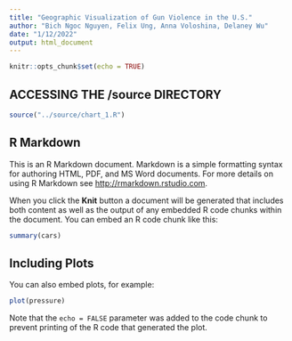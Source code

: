 ```yaml
---
title: "Geographic Visualization of Gun Violence in the U.S."
author: "Bich Ngoc Nguyen, Felix Ung, Anna Voloshina, Delaney Wu"
date: "1/12/2022"
output: html_document
---
```


```r
knitr::opts_chunk$set(echo = TRUE)
```

## ACCESSING THE /source DIRECTORY
```r
source("../source/chart_1.R")
```

## R Markdown

This is an R Markdown document. Markdown is a simple formatting syntax for authoring HTML, PDF, and MS Word documents. For more details on using R Markdown see <http://rmarkdown.rstudio.com>.

When you click the **Knit** button a document will be generated that includes both content as well as the output of any embedded R code chunks within the document. You can embed an R code chunk like this:

```r
summary(cars)
```

## Including Plots

You can also embed plots, for example:

```r
plot(pressure)
```

Note that the `echo = FALSE` parameter was added to the code chunk to prevent printing of the R code that generated the plot.
